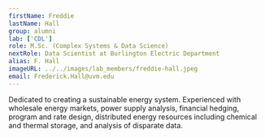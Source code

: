 ```yaml
---
firstName: Freddie
lastName: Hall
group: alumni
lab: ['CDL']
role: M.Sc. (Complex Systems & Data Science)
nextRole: Data Scientist at Burlington Electric Department
alias: F. Hall
imageURL: ../../images/lab_members/freddie-hall.jpeg
email: Frederick.Hall@uvm.edu
---
```


Dedicated to creating a sustainable energy system. Experienced with wholesale energy markets, power supply analysis, financial hedging, program and rate design, distributed energy resources including chemical and thermal storage, and analysis of disparate data.

